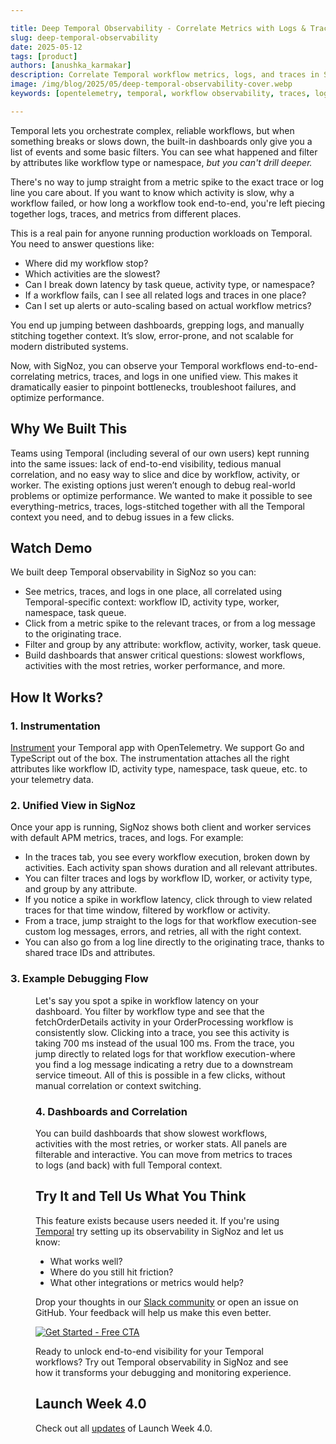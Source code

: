 ```yaml
---

title: Deep Temporal Observability - Correlate Metrics with Logs & Traces
slug: deep-temporal-observability
date: 2025-05-12
tags: [product]
authors: [anushka_karmakar]
description: Correlate Temporal workflow metrics, logs, and traces in SigNoz to quickly identify slow activities, pinpoint workflow failures, and debug issues with full context. No manual data stitching required.
image: /img/blog/2025/05/deep-temporal-observability-cover.webp
keywords: [opentelemetry, temporal, workflow observability, traces, logs, SigNoz]

---
```

Temporal lets you orchestrate complex, reliable workflows, but when something breaks or slows down, the built-in dashboards only give you a list of events and some basic filters. You can see what happened and filter by attributes like workflow type or namespace, *but you can't drill deeper.* 

There's no way to jump straight from a metric spike to the exact trace or log line you care about. If you want to know which activity is slow, why a workflow failed, or how long a workflow took end-to-end, you're left piecing together logs, traces, and metrics from different places.

This is a real pain for anyone running production workloads on Temporal. You need to answer questions like:

- Where did my workflow stop?
- Which activities are the slowest?
- Can I break down latency by task queue, activity type, or namespace?
- If a workflow fails, can I see all related logs and traces in one place?
- Can I set up alerts or auto-scaling based on actual workflow metrics?

You end up jumping between dashboards, grepping logs, and manually stitching together context. It’s slow, error-prone, and not scalable for modern distributed systems.

Now, with SigNoz, you can observe your Temporal workflows end-to-end-correlating metrics, traces, and logs in one unified view. This makes it dramatically easier to pinpoint bottlenecks, troubleshoot failures, and optimize performance.

## Why We Built This

Teams using Temporal (including several of our own users) kept running into the same issues: lack of end-to-end visibility, tedious manual correlation, and no easy way to slice and dice by workflow, activity, or worker. The existing options just weren’t enough to debug real-world problems or optimize performance. We wanted to make it possible to see everything-metrics, traces, logs-stitched together with all the Temporal context you need, and to debug issues in a few clicks.

## Watch Demo

<YouTube id="obiPoJaGQ6w" mute={false} />

We built deep Temporal observability in SigNoz so you can:

- See metrics, traces, and logs in one place, all correlated using Temporal-specific context: workflow ID, activity type, worker, namespace, task queue.
- Click from a metric spike to the relevant traces, or from a log message to the originating trace.
- Filter and group by any attribute: workflow, activity, worker, task queue.
- Build dashboards that answer critical questions: slowest workflows, activities with the most retries, worker performance, and more.

## How It Works?

### 1. Instrumentation

[Instrument](https://signoz.io/docs/integrations/temporal-cloud-metrics/) your Temporal app with OpenTelemetry. We support Go and TypeScript out of the box. The instrumentation attaches all the right attributes like workflow ID, activity type, namespace, task queue, etc. to your telemetry data.

### 2. Unified View in SigNoz

Once your app is running, SigNoz shows both client and worker services with default APM metrics, traces, and logs. For example:

- In the traces tab, you see every workflow execution, broken down by activities. Each activity span shows duration and all relevant attributes.
- You can filter traces and logs by workflow ID, worker, or activity type, and group by any attribute.
- If you notice a spike in workflow latency, click through to view related traces for that time window, filtered by workflow or activity.
- From a trace, jump straight to the logs for that workflow execution-see custom log messages, errors, and retries, all with the right context.
- You can also go from a log line directly to the originating trace, thanks to shared trace IDs and attributes.

### 3. Example Debugging Flow

<Figure src="/img/blog/2025/05/deep-temporal-observability.gif" alt="Example of a debugging flow using Temporal Observability" caption="Example of a debugging flow using Temporal Observability" />

Let's say you spot a spike in workflow latency on your dashboard. You filter by workflow type and see that the fetchOrderDetails activity in your OrderProcessing workflow is consistently slow. Clicking into a trace, you see this activity is taking 700 ms instead of the usual 100 ms. From the trace, you jump directly to related logs for that workflow execution-where you find a log message indicating a retry due to a downstream service timeout. All of this is possible in a few clicks, without manual correlation or context switching.

### 4. Dashboards and Correlation

You can build dashboards that show slowest workflows, activities with the most retries, or worker stats. All panels are filterable and interactive. You can move from metrics to traces to logs (and back) with full Temporal context.

## Try It and Tell Us What You Think

This feature exists because users needed it. If you're using [Temporal](https://signoz.io/docs/integrations/temporal-cloud-metrics/) try setting up its observability in SigNoz and let us know:

- What works well?
- Where do you still hit friction?
- What other integrations or metrics would help?

Drop your thoughts in our [Slack community](https://signoz-community.slack.com/signup#/domain-signup) or open an issue on GitHub. Your feedback will help us make this even better.

[![Get Started - Free CTA](/img/launch_week/try-signoz-cloud-blog-cta.png)](https://signoz.io/teams/)

Ready to unlock end-to-end visibility for your Temporal workflows? Try out Temporal observability in SigNoz and see how it transforms your debugging and monitoring experience.

## Launch Week 4.0

Check out all [updates](https://signoz.io/launch-week/) of Launch Week 4.0.